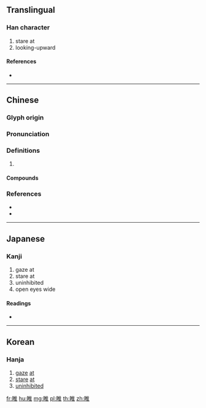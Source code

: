 {{character info/new}}
==Translingual==

===Han character===
{{Han char|rn=109|rad=目|as=08|sn=13|four=60014|canj=BUOG,XBUOG}}

# stare at
# looking-upward

====References====
* {{Han ref|kx=0810.250|dkj=23450|dj=1225.220|hdz=42497.090|uh=7762|ud=30562|bh=B846|bd=47174}}

----

==Chinese==
{{zh-forms}}

===Glyph origin===
{{Han etym}}

===Pronunciation===
{{zh-pron
|m=suī
|c=zeoi1,seoi1,fai1,zoi1
|mc=y
|oc=y
|cat=
}}

===Definitions===
{{zh-hanzi}}

# {{rfdef|zh}}

====Compounds====
{{zh-der|恣睢無忌|恣睢|睢盱|暴戾恣睢|睢陽|睢維|睢河|睢睢盱盱|暴厲恣睢|睢睢}}

===References===
* {{R:yue:jyut.net}}
* {{R:yue:Hanzi}}

----

==Japanese==

===Kanji===
{{ja-kanji|grade=|rs=目08}}

# gaze at
# stare at
# uninhibited
# open eyes wide

====Readings====
* {{ja-readings|on=[[き]] (ki), [[けい]] (kei), [[け]] (ke), [[すい]] (sui)|kun=[[みあげる]] (miageru)|nanori=}}

----

==Korean==

===Hanja===
{{ko-hanja|hangeul=수|eumhun=|rv=su|mr=su|y=swu}}

# [[gaze]] [[at]]
# [[stare]] [[at]]
# [[uninhibited]]

[[fr:睢]]
[[hu:睢]]
[[mg:睢]]
[[pl:睢]]
[[th:睢]]
[[zh:睢]]
